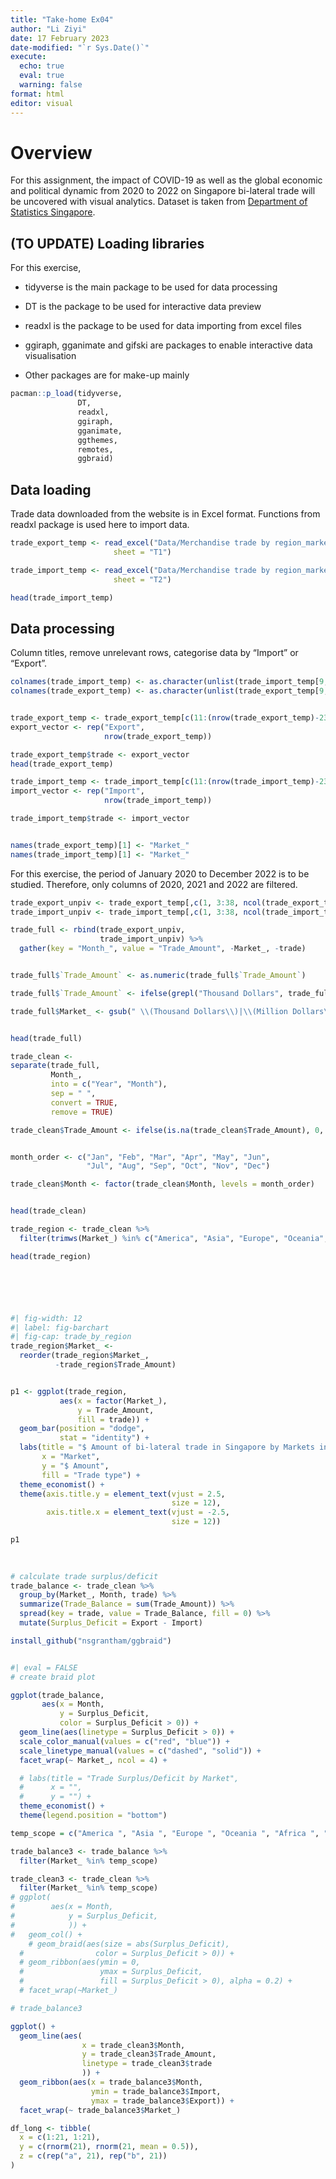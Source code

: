```yaml
---
title: "Take-home Ex04"
author: "Li Ziyi"
date: 17 February 2023
date-modified: "`r Sys.Date()`"
execute:
  echo: true
  eval: true
  warning: false
format: html
editor: visual
---
```


# Overview

For this assignment, the impact of COVID-19 as well as the global economic and political dynamic from 2020 to 2022 on Singapore bi-lateral trade will be uncovered with visual analytics. Dataset is taken from [Department of Statistics Singapore](https://www.singstat.gov.sg/find-data/search-by-theme/trade-and-investment/merchandise-trade/latest-data).

## (TO UPDATE) Loading libraries

For this exercise,

-   tidyverse is the main package to be used for data processing

-   DT is the package to be used for interactive data preview

-   readxl is the package to be used for data importing from excel files

-   ggiraph, gganimate and gifski are packages to enable interactive data visualisation

-   Other packages are for make-up mainly

```r
pacman::p_load(tidyverse,
               DT,
               readxl,
               ggiraph,
               gganimate,
               ggthemes,
               remotes,
               ggbraid)
```

## Data loading
Trade data downloaded from the website is in Excel format. Functions from readxl package is used here to import data.
```r
trade_export_temp <- read_excel("Data/Merchandise trade by region_market.xlsx",
                       sheet = "T1") 

trade_import_temp <- read_excel("Data/Merchandise trade by region_market.xlsx",
                       sheet = "T2") 

head(trade_import_temp)
```
## Data processing
Column titles, remove unrelevant rows, categorise data by "Import" or "Export".
```r
colnames(trade_import_temp) <- as.character(unlist(trade_import_temp[9,]))
colnames(trade_export_temp) <- as.character(unlist(trade_export_temp[9,]))


trade_export_temp <- trade_export_temp[c(11:(nrow(trade_export_temp)-23)),]
export_vector <- rep("Export",
                     nrow(trade_export_temp))

trade_export_temp$trade <- export_vector
head(trade_export_temp)
```

```r
trade_import_temp <- trade_import_temp[c(11:(nrow(trade_import_temp)-23)),]
import_vector <- rep("Import",
                     nrow(trade_import_temp))

trade_import_temp$trade <- import_vector


names(trade_export_temp)[1] <- "Market_"
names(trade_import_temp)[1] <- "Market_"


```
For this exercise, the period of January 2020 to December 2022 is to be studied. Therefore, only columns of 2020, 2021 and 2022 are filtered.
```r
trade_export_unpiv <- trade_export_temp[,c(1, 3:38, ncol(trade_export_temp))]
trade_import_unpiv <- trade_import_temp[,c(1, 3:38, ncol(trade_import_temp))]
```

```r
trade_full <- rbind(trade_export_unpiv,
                    trade_import_unpiv) %>% 
  gather(key = "Month_", value = "Trade_Amount", -Market_, -trade)


trade_full$`Trade_Amount` <- as.numeric(trade_full$`Trade_Amount`)

trade_full$`Trade_Amount` <- ifelse(grepl("Thousand Dollars", trade_full$Market_), trade_full$'Trade_Amount' * 1000, trade_full$'Trade_Amount' * 1000000)

trade_full$Market_ <- gsub(" \\(Thousand Dollars\\)|\\(Million Dollars\\)", "", trade_full$Market_)


head(trade_full)
```

```r
trade_clean <- 
separate(trade_full,
         Month_,
         into = c("Year", "Month"),
         sep = " ",
         convert = TRUE,
         remove = TRUE)

trade_clean$Trade_Amount <- ifelse(is.na(trade_clean$Trade_Amount), 0, trade_clean$Trade_Amount)


month_order <- c("Jan", "Feb", "Mar", "Apr", "May", "Jun",
                 "Jul", "Aug", "Sep", "Oct", "Nov", "Dec")

trade_clean$Month <- factor(trade_clean$Month, levels = month_order)


head(trade_clean)
```

```r
trade_region <- trade_clean %>% 
  filter(trimws(Market_) %in% c("America", "Asia", "Europe", "Oceania", "Africa", "European Union"))

head(trade_region)
```

```r

```

```r

```

```r

```

```r

```

```r

```

```r
#| fig-width: 12
#| label: fig-barchart
#| fig-cap: trade_by_region
trade_region$Market_ <- 
  reorder(trade_region$Market_,
          -trade_region$Trade_Amount)


p1 <- ggplot(trade_region,
           aes(x = factor(Market_),
               y = Trade_Amount,
               fill = trade)) +
  geom_bar(position = "dodge",
           stat = "identity") +
  labs(title = "$ Amount of bi-lateral trade in Singapore by Markets in 2022",
       x = "Market",
       y = "$ Amount",
       fill = "Trade type") + 
  theme_economist() +
  theme(axis.title.y = element_text(vjust = 2.5,
                                    size = 12),
        axis.title.x = element_text(vjust = -2.5,
                                    size = 12))

p1
  
  
```

```r
# calculate trade surplus/deficit
trade_balance <- trade_clean %>%
  group_by(Market_, Month, trade) %>%
  summarize(Trade_Balance = sum(Trade_Amount)) %>%
  spread(key = trade, value = Trade_Balance, fill = 0) %>% 
  mutate(Surplus_Deficit = Export - Import)

```

```r
install_github("nsgrantham/ggbraid")
```

```r

```

```r
#| eval = FALSE
# create braid plot


```

```r
ggplot(trade_balance, 
       aes(x = Month, 
           y = Surplus_Deficit, 
           color = Surplus_Deficit > 0)) +
  geom_line(aes(linetype = Surplus_Deficit > 0)) +
  scale_color_manual(values = c("red", "blue")) +
  scale_linetype_manual(values = c("dashed", "solid")) +
  facet_wrap(~ Market_, ncol = 4) +

  # labs(title = "Trade Surplus/Deficit by Market",
  #      x = "",
  #      y = "") +
  theme_economist() +
  theme(legend.position = "bottom")


```

```r
temp_scope = c("America ", "Asia ", "Europe ", "Oceania ", "Africa ", "European Union ")

trade_balance3 <- trade_balance %>% 
  filter(Market_ %in% temp_scope)

trade_clean3 <- trade_clean %>% 
  filter(Market_ %in% temp_scope)
# ggplot(
#        aes(x = Month,
#            y = Surplus_Deficit, 
#            )) +
#   geom_col() +
    # geom_braid(aes(size = abs(Surplus_Deficit),
  #                color = Surplus_Deficit > 0)) +
  # geom_ribbon(aes(ymin = 0, 
  #                 ymax = Surplus_Deficit, 
  #                 fill = Surplus_Deficit > 0), alpha = 0.2) +
  # facet_wrap(~Market_)

# trade_balance3
```

```r
ggplot() +
  geom_line(aes(
                x = trade_clean3$Month,
                y = trade_clean3$Trade_Amount,
                linetype = trade_clean3$trade
                )) +
  geom_ribbon(aes(x = trade_balance3$Month,
                  ymin = trade_balance3$Import,
                  ymax = trade_balance3$Export)) +
  facet_wrap(~ trade_balance3$Market_)

```

```r
df_long <- tibble(
  x = c(1:21, 1:21),
  y = c(rnorm(21), rnorm(21, mean = 0.5)),
  z = c(rep("a", 21), rep("b", 21))
)

```
